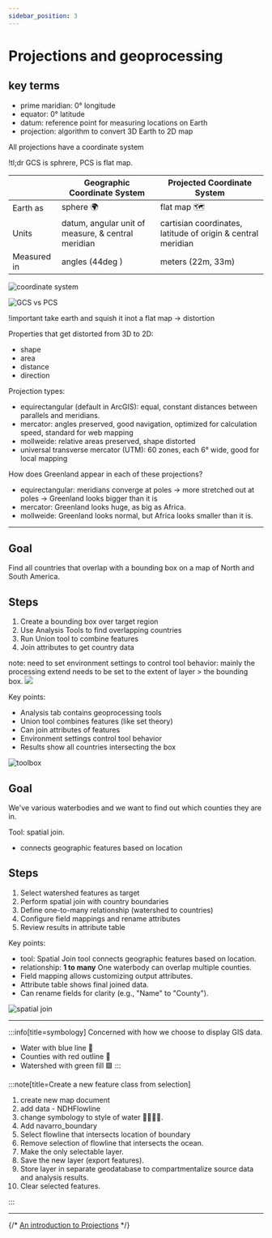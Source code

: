 ```yaml
---
sidebar_position: 3
---
```


# Projections and geoprocessing

## key terms

- prime maridian: 0° longitude
- equator: 0° latitude
- datum: reference point for measuring locations on Earth
- projection: algorithm to convert 3D Earth to 2D map

All projections have a coordinate system

!tl;dr
GCS is sphrere, PCS is flat map.

|  | Geographic Coordinate System | Projected Coordinate System |
|---|---| --- |
| Earth as  |  sphere 🌍 | flat map 🗺️ |
| Units  |  datum, angular unit of measure, & central meridian | cartisian coordinates, latitude of origin & central meridian |
| Measured in  |  angles (44deg ) | meters (22m, 33m) |



![coordinate system](assets/2025-01-21-04-10-12.png)

![GCS vs PCS](assets/2025-01-21-04-13-59.png)

!important
take earth and squish it inot a flat map -> distortion

Properties that get distorted from 3D to 2D:

- shape
- area
- distance
- direction

Projection types:

- equirectangular (default in ArcGIS): equal, constant distances between parallels and meridians. 
- mercator: angles preserved, good navigation, optimized for calculation speed, standard for web mapping
- mollweide: relative areas preserved, shape distorted
- universal transverse mercator (UTM): 60 zones, each 6° wide, good for local mapping


How does Greenland appear in each of these projections?

- equirectangular: meridians converge at poles -> more stretched out at poles -> Greenland looks bigger than it is
- mercator: Greenland looks huge, as big as Africa.
- mollweide: Greenland looks normal, but Africa looks smaller than it is.

---


## Goal
Find all countries that overlap with a bounding box on a map of North and South America.

## Steps
1. Create a bounding box over target region
2. Use Analysis Tools to find overlapping countries
3. Run Union tool to combine features
4. Join attributes to get country data

note: need to set environment settings to control tool behavior: mainly the processing extend needs to be set to the extent of layer > the bounding box.
![](assets/2025-01-22-03-04-25.png)

Key points:
- Analysis tab contains geoprocessing tools
- Union tool combines features (like set theory)
- Can join attributes of features
- Environment settings control tool behavior
- Results show all countries intersecting the box

![toolbox](assets/2025-01-21-05-13-34.png)

## Goal

We've various waterbodies and we want to find out which counties they are in.

Tool: spatial join.
- connects geographic features based on location

## Steps
1. Select watershed features as target
2. Perform spatial join with country boundaries
3. Define one-to-many relationship (watershed to countries)
4. Configure field mappings and rename attributes
5. Review results in attribute table

Key points:
- tool: Spatial Join tool connects geographic features based on location.
- relationship: **1 to many** One waterbody can overlap multiple counties.
- Field mapping allows customizing output attributes.
- Attribute table shows final joined data.
- Can rename fields for clarity (e.g., "Name" to "County").

![spatial join](assets/2025-01-21-05-14-20.png)

---

:::info[title=symbology]
Concerned with how we choose to display GIS data.

- Water with blue line 🔵
- Counties with red outline 🔴
- Watershed with green fill 🟩
:::

:::note[title=Create a new feature class from selection]

1. create new map document
2. add data - NDHFlowline
3. change symbology to style of water 🤽‍♂️🤽‍♂️.
4. Add navarro_boundary
5. Select flowline that intersects location of boundary
6. Remove selection of flowline that intersects the ocean.
7. Make the only selectable layer.
8. Save the new layer (export features).
9. Store layer in separate geodatabase to compartmentalize source data and analysis results.
10. Clear selected features.

:::

---


{/* [An introduction to Projections](/static/pdfs/An-Introduction-to-Projections.pdf) */}